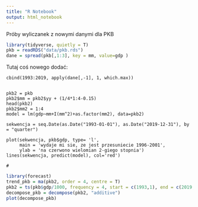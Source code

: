 ```yaml
---
title: "R Notebook"
output: html_notebook
---
```


 Próby wyliczanek z nowymi danymi dla PKB
 
```r
library(tidyverse, quietly = T)
pkb = readRDS("data/pkb.rds")
dane = spread(pkb[,1:3], key = mm, value=gdp )

```



Tutaj coś nowego dodać:

```r2
cbind(1993:2019, apply(dane[,-1], 1, which.max))


pkb2 = pkb
pkb2$mm = pkb2$yy + (1/4*1:4-0.15)
head(pkb2)
pkb2$mm2 = 1:4
model = lm(gdp~mm+I(mm^2)+as.factor(mm2), data=pkb2)

sekwencja = seq.Date(as.Date("1993-01-01"), as.Date("2019-12-31"), by = "quarter")

plot(sekwencja, pkb$gdp, type= 'l', 
     main = 'wydaje mi sie, ze jest przesuniecie 1996-2001', 
     ylab = 'na czerwono wielomian 2-giego stopnia')
lines(sekwencja, predict(model), col='red')

#
```


```r
library(forecast)
trend_pkb = ma(pkb2, order = 4, centre = T)
pkb2 = ts(pkb$gdp/1000, frequency = 4, start = c(1993,1), end = c(2019,4))
decompose_pkb = decompose(pkb2, "additive")
plot(decompose_pkb)
```